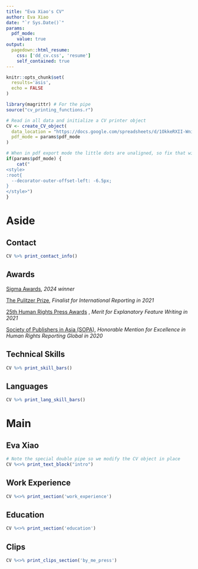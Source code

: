 ```yaml
---
title: "Eva Xiao's CV"
author: Eva Xiao
date: "`r Sys.Date()`"
params:
  pdf_mode:
    value: true
output:
  pagedown::html_resume:
    css: ['dd_cv.css', 'resume']
    self_contained: true
---
```


```r
knitr::opts_chunk$set(
  results='asis', 
  echo = FALSE
)

library(magrittr) # For the pipe
source("cv_printing_functions.r")

# Read in all data and initialize a CV printer object
CV <- create_CV_object(
  data_location = "https://docs.google.com/spreadsheets/d/1OkkeRXII-WniPzShCTPufUcd4kAOAENjhfmy1B89V7c/edit?usp=sharing",  
  pdf_mode = params$pdf_mode
)

```


```r
# When in pdf export mode the little dots are unaligned, so fix that with some conditional CSS.
if(params$pdf_mode) {
    cat("
<style>
:root{
  --decorator-outer-offset-left: -6.5px;
}
</style>")
}
```


Aside
================================================================================

Contact {#contact}
--------------------------------------------------------------------------------

```r
CV %>% print_contact_info()
```

Awards {#awards}
--------------------------------------------------------------------------------

[Sigma Awards](https://www.sigmaawards.org/meet-the-winners-of-the-sigmas-2024-for-data-journalism/), _2024 winner_

[The Pulitzer Prize](https://www.pulitzer.org/finalists/staff-wall-street-journal-1), _Finalist for International Reporting in 2021_

[25th Human Rights Press Awards](https://web.archive.org/web/20211104002508/https://humanrightspressawards.org/winners-2021) , _Merit for Explanatory Feature Writing in 2021_

[Society of Publishers in Asia (SOPA)](https://sopawards.com/wp-content/uploads/2020/08/SOPA-2020-Awards-Winner-List.pdf), _Honorable Mention for Excellence in Human Rights Reporting Global in 2020_


Technical Skills {#computer_languages}
--------------------------------------------------------------------------------

```r
CV %>% print_skill_bars()
```

Languages  {#human_languages}
--------------------------------------------------------------------------------

```r
CV %>% print_lang_skill_bars()
```



Main
================================================================================

Eva Xiao {#title}
--------------------------------------------------------------------------------

```r
# Note the special double pipe so we modify the CV object in place
CV %<>% print_text_block("intro") 
```


Work Experience {data-icon=laptop}
--------------------------------------------------------------------------------

```r
CV %<>% print_section('work_experience')
```


Education {data-icon=graduation-cap data-concise=true}
--------------------------------------------------------------------------------

```r
CV %<>% print_section('education')
```


Clips {data-icon=newspaper}
--------------------------------------------------------------------------------

```r
CV %<>% print_clips_section('by_me_press')
```